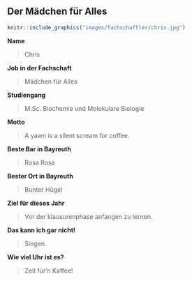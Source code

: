 ## Der Mädchen für Alles

```r
knitr::include_graphics("images/fachschaftler/chris.jpg")
```

**Name**

> Chris

**Job in der Fachschaft**

> Mädchen für Alles

**Studiengang**

> M.Sc. Biochemie und Molekulare Biologie

**Motto**

> A yawn is a silent scream for coffee.

**Beste Bar in Bayreuth**

> Rosa Rosa

**Bester Ort in Bayreuth**

> Bunter Hügel

**Ziel für dieses Jahr**

> Vor der klausurenphase anfangen zu lernen.

**Das kann ich gar nicht!**

> Singen.

**Wie viel Uhr ist es?**

> Zeit für'n Kaffee!